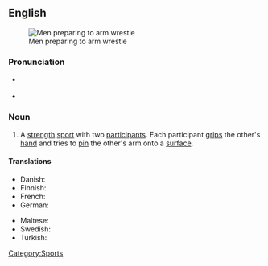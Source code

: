 ==English==
{{wikipedia}}
[[Image:Wikimania_4_augustus_2005_011.jpg|thumb|Men preparing to arm wrestle]]

===Pronunciation===
* {{a|UK}} {{IPA|/ˈɑːm ˌɹɛs.lɪŋ/}}
* {{a|US}} {{IPA|/ˈɑɹm ˌɹɛs.lɪŋ/}}

===Noun===
{{en-noun|-|sg=[[arm]] [[wrestling]]}}

# A [[strength]] [[sport]] with two [[participant]]s.  Each participant [[grip]]s the other's [[hand]] and tries to [[pin]] the other's arm onto a [[surface]].

====Translations====
{{trans-top|a sport}}
* Danish: {{t-|da|armlægning|c}}
* Finnish: {{t-|fi|kädenvääntö}}
* French: {{t+|fr|bras de fer|m}}
* German: {{t|de|Armdrücken|n}}
{{trans-mid}}
* Maltese: {{t|mt|tal-id|xs=Maltese}}
* Swedish: {{t+|sv|armbrytning|c}}
* Turkish: {{t|tr|bilek güreşi}}
{{trans-bottom}}

[[Category:Sports]]